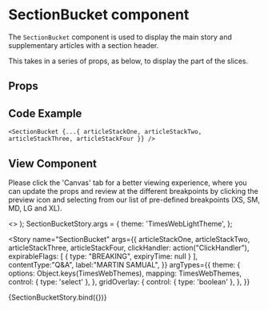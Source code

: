 
<Meta
  title="Newskit Slices/Section Bucket"
  component={SectionBucket}
/>

# SectionBucket component
The `SectionBucket` component is used to display the main story and supplementary articles with a section header.

This takes in a series of props, as below, to display the part of the slices.

## Props
<Props of={SectionBucket} />

## Code Example
`<SectionBucket {...{ articleStackOne, articleStackTwo, articleStackThree, articleStackFour }} />`

## View Component
Please click the 'Canvas' tab for a better viewing experience, where you can update the props and review at the different breakpoints by clicking the preview icon and selecting from our list of pre-defined breakpoints (XS, SM, MD, LG and XL).

  <TCThemeProvider theme={theme}>
    <>
      <GridOverlay show={gridOverlay} />
      <SectionBucket {...{ articleStackOne, articleStackTwo, articleStackThree, articleStackFour, clickHandler }} />
    </> 
  </TCThemeProvider>
);
SectionBucketStory.args = {
  theme: 'TimesWebLightTheme',
};

<Story
  name="SectionBucket"
  args={{ 
    articleStackOne,
    articleStackTwo,
    articleStackThree, 
    articleStackFour, 
    clickHandler: action("ClickHandler"),
    expirableFlags: [
        {
          type: "BREAKING",
          expiryTime: null
        }
    ],
    contentType:"Q&A",
    label:"MARTIN SAMUAL", 
  }}
  argTypes={{
    theme: {
      options: Object.keys(TimesWebThemes),
      mapping: TimesWebThemes,
      control: { type: 'select' },
    },
  gridOverlay: {
     control: { type: 'boolean' },
    },
  }}
>
  {SectionBucketStory.bind({})}
</Story>